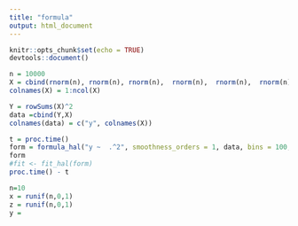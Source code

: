 ```yaml
---
title: "formula"
output: html_document
---
```


```r
knitr::opts_chunk$set(echo = TRUE)
devtools::document()

```




```r
n = 10000
X = cbind(rnorm(n), rnorm(n), rnorm(n),  rnorm(n),  rnorm(n),  rnorm(n))
colnames(X) = 1:ncol(X)

Y = rowSums(X)^2 
data =cbind(Y,X)
colnames(data) = c("y", colnames(X))
```


```r
t = proc.time()
form = formula_hal("y ~  .^2", smoothness_orders = 1, data, bins = 100, screen_cor_pval = 0.1)
form
#fit <- fit_hal(form)
proc.time() - t

```





```r
n=10
x = runif(n,0,1)
z = runif(n,0,1)
y = 
```









